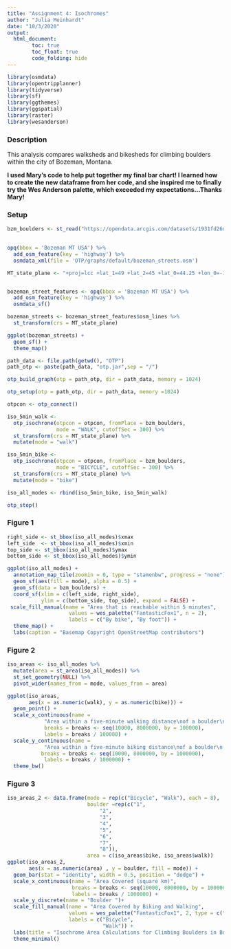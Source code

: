 ```yaml
---
title: "Assignment 4: Isochromes"
author: "Julia Meinhardt"
date: "10/3/2020"
output: 
  html_document:
        toc: true
        toc_float: true
        code_folding: hide 
---
```


```r

library(osmdata)
library(opentripplanner)
library(tidyverse)
library(sf)
library(ggthemes)
library(ggspatial)
library(raster)
library(wesanderson)
```

### Description

This analysis compares walksheds and bikesheds for climbing boulders within the city of Bozeman, Montana. 

**I used Mary's code to help put together my final bar chart! I learned how to create the new dataframe from her code, and she inspired me to finally try the Wes Anderson palette, which exceeded my expectations...Thanks Mary!** 


### Setup

```r

bzm_boulders <- st_read("https://opendata.arcgis.com/datasets/1931fd26d0cf4f0caee3173911ee9b5d_2.kml?outSR=%7B%22latestWkid%22%3A26912%2C%22wkid%22%3A26912%7D")
  
```
```r
opq(bbox = 'Bozeman MT USA') %>%
  add_osm_feature(key = 'highway') %>%
  osmdata_xml(file = 'OTP/graphs/default/bozeman_streets.osm')
```

```r
MT_state_plane <- "+proj=lcc +lat_1=49 +lat_2=45 +lat_0=44.25 +lon_0=-109.5 +x_0=599999.9999976 +y_0=0 +ellps=GRS80 +datum=NAD83 +to_meter=0.3048 +no_defs "


bozeman_street_features <- opq(bbox = 'Bozeman MT USA') %>%
  add_osm_feature(key = 'highway') %>%
  osmdata_sf()

bozeman_streets <- bozeman_street_features$osm_lines %>%
  st_transform(crs = MT_state_plane)
```

```r
ggplot(bozeman_streets) +
  geom_sf() +
  theme_map()
```

```r
path_data <- file.path(getwd(), "OTP")
path_otp <- paste(path_data, "otp.jar",sep = "/")

otp_build_graph(otp = path_otp, dir = path_data, memory = 1024) 
```


```r
otp_setup(otp = path_otp, dir = path_data, memory =1024)
```

```r
otpcon <- otp_connect()
```
```r
iso_5min_walk <- 
  otp_isochrone(otpcon = otpcon, fromPlace = bzm_boulders, 
                mode = "WALK", cutoffSec = 300) %>%
  st_transform(crs = MT_state_plane) %>%
  mutate(mode = "walk")

iso_5min_bike <- 
  otp_isochrone(otpcon = otpcon, fromPlace = bzm_boulders, 
                mode = "BICYCLE", cutoffSec = 300) %>%
  st_transform(crs = MT_state_plane) %>%
  mutate(mode = "bike")

iso_all_modes <- rbind(iso_5min_bike, iso_5min_walk)


```

```r
otp_stop()
```


### Figure 1


```r
right_side <- st_bbox(iso_all_modes)$xmax
left_side  <- st_bbox(iso_all_modes)$xmin
top_side <- st_bbox(iso_all_modes)$ymax
bottom_side <- st_bbox(iso_all_modes)$ymin

ggplot(iso_all_modes) +
  annotation_map_tile(zoomin = 0, type = "stamenbw", progress = "none") +
  geom_sf(aes(fill = mode), alpha = 0.5) +
  geom_sf(data = bzm_boulders) +
  coord_sf(xlim = c(left_side, right_side), 
           ylim = c(bottom_side, top_side), expand = FALSE) +
 scale_fill_manual(name = "Area that is reachable within 5 minutes",
                    values = wes_palette("FantasticFox1", n = 2),
                    labels = c("By bike", "By foot")) +
  theme_map() +
  labs(caption = "Basemap Copyright OpenStreetMap contributors")
```


### Figure 2 

 
```r
iso_areas <- iso_all_modes %>%
  mutate(area = st_area(iso_all_modes)) %>%
  st_set_geometry(NULL) %>%
  pivot_wider(names_from = mode, values_from = area) 

ggplot(iso_areas, 
       aes(x = as.numeric(walk), y = as.numeric(bike))) +
  geom_point() +
  scale_x_continuous(name = 
            "Area within a five-minute walking distance\nof a boulder\n(square km)",
            breaks = breaks <- seq(10000, 8000000, by = 100000),
            labels = breaks / 100000) +
  scale_y_continuous(name = 
            "Area within a five-minute biking distance\nof a boulder\n(square km)",
           breaks = breaks <- seq(10000, 8000000, by = 1000000),
            labels = breaks / 1000000) +
  theme_bw()
```


### Figure 3 


```r
iso_areas_2 <- data.frame(mode = rep(c("Bicycle", "Walk"), each = 8),
                          boulder =rep(c("1",
                              "2",
                              "3",
                              "4",
                              "5",
                              "6",
                              "7",
                              "8")),
                          area = c(iso_areas$bike, iso_areas$walk))
ggplot(iso_areas_2,
       aes(x = as.numeric(area) , y = boulder, fill = mode)) +
  geom_bar(stat = "identity", width = 0.5, position = "dodge") +
  scale_x_continuous(name = "Area Covered (square km)",
                     breaks = breaks <- seq(10000, 8000000, by = 1000000),
                     labels = breaks / 1000000) +
  scale_y_discrete(name = "Boulder ")+
  scale_fill_manual(name = "Area Covered by Biking and Walking",
                    values = wes_palette("FantasticFox1", 2, type = c("discrete")),
                    labels = c("Bicycle",
                               "Walk")) +
  labs(title = "Isochrome Area Calculations for Climbing Boulders in Bozeman, MT")+
  theme_minimal()


```

